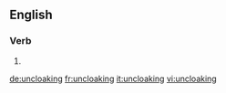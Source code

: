 ==English==

===Verb===
{{head|en|present participle}}

# {{present participle of|uncloak|lang=en|nocat=1}}

[[de:uncloaking]]
[[fr:uncloaking]]
[[it:uncloaking]]
[[vi:uncloaking]]